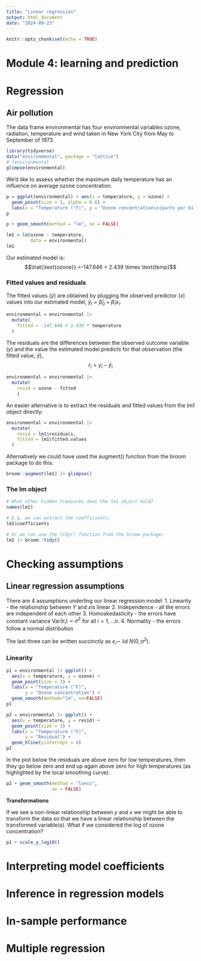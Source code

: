 ```yaml
---
title: "Linear regression"
output: html_document
date: "2024-09-23"
---
```


```r
knitr::opts_chunk$set(echo = TRUE)
```


# Module 4: learning and prediction


# Regression

## Air pollution

The data frame environmental has four environmental variables ozone, radiation, temperature and wind taken in New York City from May to September of 1973.

```r
library(tidyverse)
data("environmental", package = "lattice")
# ?environmental
glimpse(environmental)
```
We’d like to assess whether the maximum daily temperature has an influence on average ozone concentration.

```r
p = ggplot(environmental) + aes(x = temperature, y = ozone) + 
  geom_point(size = 3, alpha = 0.6) + 
  labs(x = "Temperature (°F)", y = "Ozone concentration\n(parts per billion)")
p

p + geom_smooth(method = "lm", se = FALSE)
```



```r
lm1 = lm(ozone ~ temperature, 
         data = environmental)
lm1
```
Our estimated model is:
$$\hat{\text{ozone}} =-147.646 + 2.439 \times \text{temp}$$


### Fitted values and residuals

The fitted values ($\hat{y}$) are obtained by plugging the observed predictor ($x$) values into our estimated model, $\hat{y}_i = \hat{\beta}_0 + \hat{\beta}_1 x_i$.
```r
environmental = environmental |> 
  mutate(
    fitted = -147.646 + 2.439 * temperature
  )
```


The residuals are the differences between the observed outcome variable ($y$) and the value the estimated model predicts for that observation (the fitted value, $\hat{y}$),
$$r_i = y_i - \hat{y}_i$$

```r
environmental = environmental |> 
  mutate(
    resid = ozone - fitted
    )
```

An easier alternative is to extract the residuals and fitted values from the lm1 object directly:
```r
environmental = environmental |> 
  mutate(
    resid = lm1$residuals,
    fitted = lm1$fitted.values
  )
```

Alternatively we could have used the augment() function from the broom package to do this:
```r
broom::augment(lm1) |> glimpse()
```


### The lm object

```r
# What other hidden treasures does the lm1 object hold?
names(lm1)

# E.g. we can extract the coefficients:
lm1$coefficients

# Or we can use the tidy() function from the broom package:
lm1 |> broom::tidy()
```


# Checking assumptions

## Linear regression assumptions

There are 4 assumptions underling our linear regression model:
 1. Linearity - the relationship between $Y$ and $x$is linear
 2. Independence - all the errors are independent of each other
 3. Homoskedasticity - the errors have constant variance Var$(\varepsilon_i) = \sigma^2$ for all $i=1,...n$.
 4. Normality - the errors follow a normal distribution

The last three can be written succinctly as $\varepsilon_i \sim$ iid $N(0,\sigma^2)$.

### Linearity

```r
p1 = environmental |> ggplot() + 
  aes(x = temperature, y = ozone) + 
  geom_point(size = 3) + 
  labs(x = "Temperature (°F)",
       y = "Ozone concentration") +
  geom_smooth(method="lm", se=FALSE)
p1

p2 = environmental |> ggplot() + 
  aes(x = temperature, y = resid) + 
  geom_point(size = 3) + 
  labs(x = "Temperature (°F)",
       y = "Residual") +
  geom_hline(yintercept = 0)
p2
```

In the plot below the residuals are above zero for low temperatures, then they go below zero and end up again above zero for high temperatures (as highlighted by the local smoothing curve).
```r
p2 + geom_smooth(method = "loess", 
                 se = FALSE)
```

**Transformations**

If we see a non-linear relationship between $y$ and $x$ we might be able to transform the data so that we have a linear relationship between the transformed variable(s).
What if we considered the log of ozone concentration?
```r
p1 + scale_y_log10()
```


# Interpreting model coefficients


# Inference in regression models


# In-sample performance

# Multiple regression







